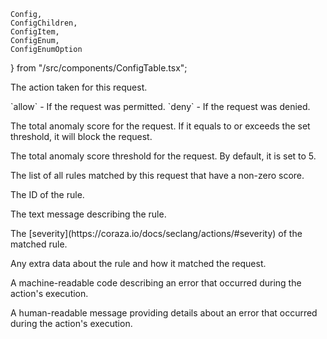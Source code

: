 	Config,
	ConfigChildren,
	ConfigItem,
    ConfigEnum,
    ConfigEnumOption
} from "/src/components/ConfigTable.tsx";

<Config>
	<ConfigItem title="actions.ngrok.owasp_crs_request.decision" type="string">
		<p>The action taken for this request.</p>
        <ConfigEnum label="Possible values">
            <ConfigEnumOption>`allow` - If the request was permitted.</ConfigEnumOption>
            <ConfigEnumOption>`deny` - If the request was denied.</ConfigEnumOption>
        </ConfigEnum>
	</ConfigItem>
	<ConfigItem title="actions.ngrok.owasp_crs_request.anomaly_score" type="int">
		<p>
			The total anomaly score for the request. If it equals to or exceeds the set threshold, it will
            block the request.
		</p>
	</ConfigItem>
    	<ConfigItem title="actions.ngrok.owasp_crs_request.anomaly_score_threshold" type="int">
		<p>
			The total anomaly score threshold for the request. By default, it is set to 5.
		</p>
	</ConfigItem>
	<ConfigItem
		title="actions.ngrok.owasp_crs_request.matched_rules"
		type="array of objects"
	>
		<p>The list of all rules matched by this request that have a non-zero score.</p>
		<ConfigChildren>
			<ConfigItem title="matched_rules[i].id" type="int">
				<p>
					The ID of the rule.
				</p>
			</ConfigItem>
			<ConfigItem title="matched_rules[i].message" type="string">
				<p>
					The text message describing the rule.
				</p>
			</ConfigItem>
			<ConfigItem title="matched_rules[i].severity" type="string">
				<p>
					The [severity](https://coraza.io/docs/seclang/actions/#severity) of the matched rule. 
				</p>
			</ConfigItem>
			<ConfigItem title="matched_rules[i].data" type="string">
				<p>
					Any extra data about the rule and how it matched the request.
				</p>
			</ConfigItem>
		</ConfigChildren>
	</ConfigItem>
	<ConfigItem title="actions.ngrok.owasp_crs_request.error.code" type="string">
		<p>
			A machine-readable code describing an error that occurred during the
			action's execution.
		</p>
	</ConfigItem>
	<ConfigItem title="actions.ngrok.owasp_crs_request.error.message" type="string">
		<p>
			A human-readable message providing details about an error that occurred
			during the action's execution.
		</p>
	</ConfigItem>
</Config>
